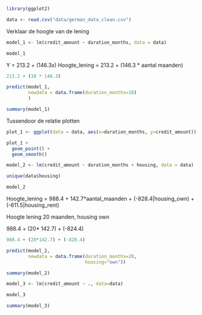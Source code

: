 ```r
library(ggplot2)
```



```r
data <- read.csv("data/german_data_clean.csv")
```


Verklaar de hoogte van de lening

```r
model_1 <- lm(credit_amount ~ duration_months, data = data)
```

```r
model_1
```

Y = 213.2 + (146.3x)
Hoogte_lening = 213.2 + (146.3 * aantal maanden)


```r
213.2 + (10 * 146.3) 
```

```r
predict(model_1, 
        newdata = data.frame(duration_months=10)
        )
```


```r
summary(model_1)
```

Tussendoor de relatie plotten

```r
plot_1 <- ggplot(data = data, aes(x=duration_months, y=credit_amount))

plot_1 +
  geom_point() +
  geom_smooth()
```

```r
model_2 <- lm(credit_amount ~ duration_months + housing, data = data)
```

```r
unique(data$housing)
```


```r
model_2
```


Hoogte_lening = 988.4 + 142.7*aantal_maanden + (-828.4|housing_own) + (-611.5|housing_rent)


Hoogte lening 20 maanden, housing own

988.4 + (20* 142.7) + (-824.4)

```r
988.4 + (20*142.7) + (-828.4)
```


```r
predict(model_2, 
        newdata = data.frame(duration_months=20,
                             housing="own"))
```


```r
summary(model_2)
```

```r
model_3 <- lm(credit_amount ~ ., data=data)
```

```r
model_3
```

```r
summary(model_3)
```






